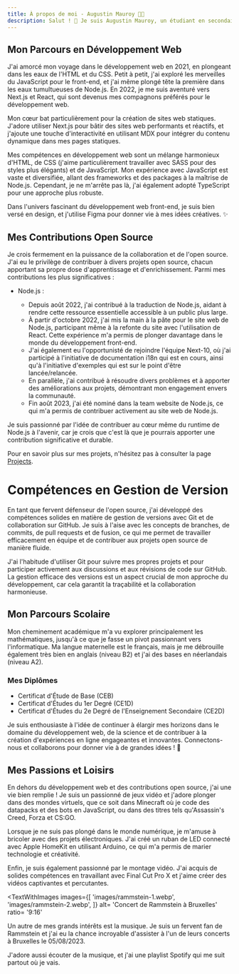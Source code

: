 ```yaml
---
title: À propos de moi - Augustin Mauroy 👨‍💻
description: Salut ! 👋 Je suis Augustin Mauroy, un étudiant en secondaire passionné par le monde captivant du développement web. 🌐 Originaire de Belgique, je suis en train de tracer mon chemin dans l'univers numérique en tant que développeur web.
---
```


## Mon Parcours en Développement Web

J'ai amorcé mon voyage dans le développement web en 2021, en plongeant dans les eaux de l'HTML et du CSS. Petit à petit, j'ai exploré les merveilles du JavaScript pour le front-end, et j'ai même plongé tête la première dans les eaux tumultueuses de Node.js. En 2022, je me suis aventuré vers Next.js et React, qui sont devenus mes compagnons préférés pour le développement web.

Mon cœur bat particulièrement pour la création de sites web statiques. J'adore utiliser Next.js pour bâtir des sites web performants et réactifs, et j'ajoute une touche d'interactivité en utilisant MDX pour intégrer du contenu dynamique dans mes pages statiques.

Mes compétences en développement web sont un mélange harmonieux d'HTML, de CSS (j'aime particulièrement travailler avec SASS pour des styles plus élégants) et de JavaScript. Mon expérience avec JavaScript est vaste et diversifiée, allant des frameworks et des packages à la maîtrise de Node.js. Cependant, je ne m'arrête pas là, j'ai également adopté TypeScript pour une approche plus robuste.

Dans l'univers fascinant du développement web front-end, je suis bien versé en design, et j'utilise Figma pour donner vie à mes idées créatives. ✨

## Mes Contributions Open Source <FaOsi />

Je crois fermement en la puissance de la collaboration et de l'open source. J'ai eu le privilège de contribuer à divers projets open source, chacun apportant sa propre dose d'apprentissage et d'enrichissement. Parmi mes contributions les plus significatives :

- Node.js <FaNodeJs />:
  - Depuis août 2022, j'ai contribué à la traduction de Node.js, aidant à rendre cette ressource essentielle accessible à un public plus large.
  - À partir d'octobre 2022, j'ai mis la main à la pâte pour le site web de Node.js, participant même à la refonte du site avec l'utilisation de React. Cette expérience m'a permis de plonger davantage dans le monde du développement front-end.
  - J'ai également eu l'opportunisté de rejoindre l'équipe Next-10, où j'ai participé à l'initiative de documentation i18n qui est en cours, ainsi qu'à l'initiative d'exemples qui est sur le point d'être lancée/relancée.
  - En parallèle, j'ai contribué à résoudre divers problèmes et à apporter des améliorations aux projets, démontrant mon engagement envers la communauté.
  - Fin août 2023, j'ai été nominé dans la team website de Node.js, ce qui m'a permis de contribuer activement au site web de Node.js.

Je suis passionné par l'idée de contribuer au cœur même du runtime de Node.js à l'avenir, car je crois que c'est là que je pourrais apporter une contribution significative et durable.

Pour en savoir plus sur mes projets, n'hésitez pas à consulter la page [Projects](projects).

# Compétences en Gestion de Version <FaCodeBranch />

En tant que fervent défenseur de l'open source, j'ai développé des compétences solides en matière de gestion de versions avec Git et de collaboration sur GitHub. Je suis à l'aise avec les concepts de branches, de commits, de pull requests et de fusion, ce qui me permet de travailler efficacement en équipe et de contribuer aux projets open source de manière fluide.

J'ai l'habitude d'utiliser Git pour suivre mes propres projets et pour participer activement aux discussions et aux révisions de code sur GitHub. La gestion efficace des versions est un aspect crucial de mon approche du développement, car cela garantit la traçabilité et la collaboration harmonieuse.

## Mon Parcours Scolaire

Mon cheminement académique m'a vu explorer principalement les mathématiques, jusqu'à ce que je fasse un pivot passionnant vers l'informatique. Ma langue maternelle est le français, mais je me débrouille également très bien en anglais (niveau B2) et j'ai des bases en néerlandais (niveau A2).

### Mes Diplômes <FaGraduationCap />

- Certificat d'Étude de Base (CEB)
- Certificat d'Études du 1er Degré (CE1D)
- Certificat d'Études du 2e Degré de l'Enseignement Secondaire (CE2D)

Je suis enthousiaste à l'idée de continuer à élargir mes horizons dans le domaine du développement web, de la science et de contribuer à la création d'expériences en ligne engageantes et innovantes. Connectons-nous et collaborons pour donner vie à de grandes idées ! 🚀

## Mes Passions et Loisirs

En dehors du développement web et des contributions open source, j'ai une vie bien remplie ! Je suis un passionné de jeux vidéo et j'adore plonger dans des mondes virtuels, que ce soit dans Minecraft où je code des datapacks et des bots en JavaScript, ou dans des titres tels qu'Assassin's Creed, Forza et CS:GO.

Lorsque je ne suis pas plongé dans le monde numérique, je m'amuse à bricoler avec des projets électroniques. J'ai créé un ruban de LED connecté avec Apple HomeKit en utilisant Arduino, ce qui m'a permis de marier technologie et créativité.

Enfin, je suis également passionné par le montage vidéo. J'ai acquis de solides compétences en travaillant avec Final Cut Pro X et j'aime créer des vidéos captivantes et percutantes.

<TextWithImages
  images={[
    'images/rammstein-1.webp',
    'images/rammstein-2.webp',
  ]}
  alt= 'Concert de Rammstein à Bruxelles'
  ratio= '9:16'
>
Un autre de mes grands intérêts est la musique. Je suis un fervent fan de Rammstein et j'ai eu la chance incroyable d'assister à l'un de leurs concerts à Bruxelles le 05/08/2023.

J'adore aussi écouter de la musique, et j'ai une playlist Spotify qui me suit partout où je vais.

</TextWithImages>
